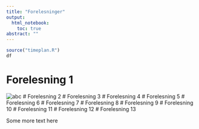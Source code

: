 ```yaml
---
title: "Forelesninger"
output: 
  html_notebook:
    toc: true	
abstract: ""
---
```


```r
source("timeplan.R")
df
```
# Forelesning 1
![abc](screen.png)
# Forelesning 2
# Forelesning 3
# Forelesning 4
# Forelesning 5
# Forelesning 6
# Forelesning 7
# Forelesning 8
# Forelesning 9
# Forelesning 10
# Forelesning 11
# Forelesning 12
# Forelesning 13


Some more text here
